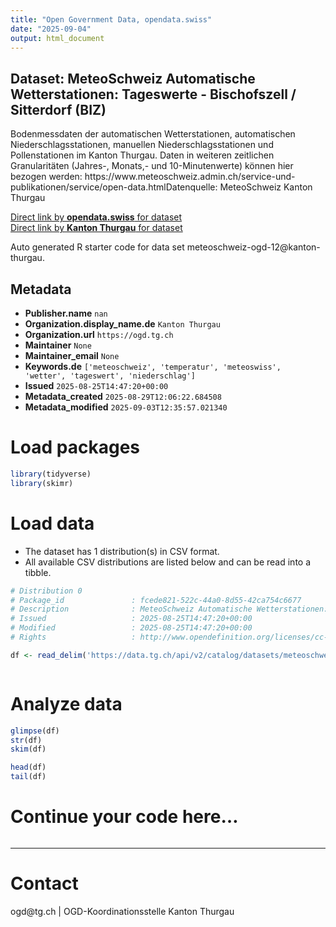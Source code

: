 ```yaml
---
title: "Open Government Data, opendata.swiss"
date: "2025-09-04"
output: html_document
---
```


## Dataset: MeteoSchweiz Automatische Wetterstationen: Tageswerte - Bischofszell / Sitterdorf (BIZ)

Bodenmessdaten der automatischen Wetterstationen, automatischen Niederschlagsstationen, manuellen Niederschlagsstationen und Pollenstationen im Kanton Thurgau. Daten in weiteren zeitlichen Granularitäten (Jahres-, Monats,- und 10-Minutenwerte) können hier bezogen werden: https://www.meteoschweiz.admin.ch/service-und-publikationen/service/open-data.htmlDatenquelle: MeteoSchweiz Kanton Thurgau

[Direct link by **opendata.swiss** for dataset](https://opendata.swiss/de/dataset/meteoschweiz-automatische-wetterstationen-tageswerte-bischofszell-sitterdorf-biz)<br>
[Direct link by **Kanton Thurgau** for dataset](https://data.tg.ch/explore/dataset/meteoschweiz-ogd-12/)

Auto generated R starter code for data set meteoschweiz-ogd-12@kanton-thurgau.

## Metadata

- **Publisher.name** `nan`
- **Organization.display_name.de** `Kanton Thurgau`
- **Organization.url** `https://ogd.tg.ch`
- **Maintainer** `None`
- **Maintainer_email** `None`
- **Keywords.de** `['meteoschweiz', 'temperatur', 'meteoswiss', 'wetter', 'tageswert', 'niederschlag']`
- **Issued** `2025-08-25T14:47:20+00:00`
- **Metadata_created** `2025-08-29T12:06:22.684508`
- **Metadata_modified** `2025-09-03T12:35:57.021340`


# Load packages

```r

library(tidyverse)
library(skimr)

```

# Load data

-   The dataset has 1 distribution(s) in CSV format.
-   All available CSV distributions are listed below and can be read into a tibble.

```r

# Distribution 0
# Package_id               : fcede821-522c-44a0-8d55-42ca754c6677
# Description              : MeteoSchweiz Automatische Wetterstationen: Tageswerte - Bischofszell / Sitterdorf (BIZ) (csv)
# Issued                   : 2025-08-25T14:47:20+00:00
# Modified                 : 2025-08-25T14:47:20+00:00
# Rights                   : http://www.opendefinition.org/licenses/cc-by/

df <- read_delim('https://data.tg.ch/api/v2/catalog/datasets/meteoschweiz-ogd-12/exports/csv?use_labels=true')



```

# Analyze data

```r

glimpse(df)
str(df)
skim(df)

head(df)
tail(df)

```

# Continue your code here...

```r

```

------------------------------------------------------------------------

# Contact

ogd@tg.ch | OGD-Koordinationsstelle Kanton Thurgau

